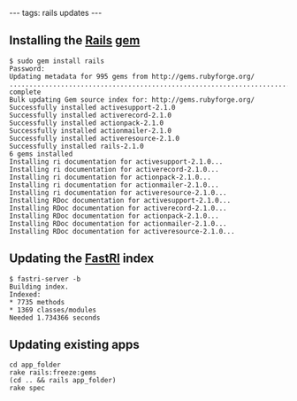 ---
tags: rails updates
---
== Installing the [[Rails]] [[gem]] ==

<pre>$ sudo gem install rails
Password:
Updating metadata for 995 gems from http://gems.rubyforge.org/
...................................................................................................................................................................................................................................................................................................................................................................................................................................................................................................................................................................................................................................................................................................................................................................................................................................................................................................................................................................................................................................
complete
Bulk updating Gem source index for: http://gems.rubyforge.org/
Successfully installed activesupport-2.1.0
Successfully installed activerecord-2.1.0
Successfully installed actionpack-2.1.0
Successfully installed actionmailer-2.1.0
Successfully installed activeresource-2.1.0
Successfully installed rails-2.1.0
6 gems installed
Installing ri documentation for activesupport-2.1.0...
Installing ri documentation for activerecord-2.1.0...
Installing ri documentation for actionpack-2.1.0...
Installing ri documentation for actionmailer-2.1.0...
Installing ri documentation for activeresource-2.1.0...
Installing RDoc documentation for activesupport-2.1.0...
Installing RDoc documentation for activerecord-2.1.0...
Installing RDoc documentation for actionpack-2.1.0...
Installing RDoc documentation for actionmailer-2.1.0...
Installing RDoc documentation for activeresource-2.1.0...</pre>

== Updating the [[FastRI]] index ==

<pre>$ fastri-server -b
Building index.
Indexed:
* 7735 methods
* 1369 classes/modules
Needed 1.734366 seconds</pre>

== Updating existing apps ==

<pre>cd app_folder
rake rails:freeze:gems
(cd .. && rails app_folder)
rake spec</pre>
